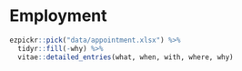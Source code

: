# Employment

```r
ezpickr::pick("data/appointment.xlsx") %>%
  tidyr::fill(-why) %>%
  vitae::detailed_entries(what, when, with, where, why)
```
